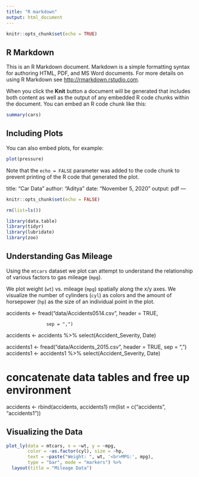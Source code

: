 ---
title: "R markdown"
output: html_document
---

```{r setup, include=FALSE}
knitr::opts_chunk$set(echo = TRUE)
```

## R Markdown

This is an R Markdown document. Markdown is a simple formatting syntax for authoring HTML, PDF, and MS Word documents. For more details on using R Markdown see <http://rmarkdown.rstudio.com>.

When you click the **Knit** button a document will be generated that includes both content as well as the output of any embedded R code chunks within the document. You can embed an R code chunk like this:

```{r cars}
summary(cars)
```

## Including Plots

You can also embed plots, for example:

```{r pressure, echo=FALSE}
plot(pressure)
```

Note that the `echo = FALSE` parameter was added to the code chunk to prevent printing of the R code that generated the plot.

  title: "Car Data"
author: "Aditya"
date: "November 5, 2020"
output: pdf
---
  
  ```{r setup, include=FALSE}
knitr::opts_chunk$set(echo = FALSE)
```
```{r}
rm(list=ls())

library(data.table)
library(tidyr)
library(lubridate)
library(zoo)
```
## Understanding Gas Mileage

Using the `mtcars` dataset we plot can attempt to understand the relationship
of various factors to gas mileage (`mpg`).

We plot weight (`wt`) vs. mileage (`mpg`) spatially along the x/y axes. We 
visualize the number of cylinders (`cyl`) as colors and the amount of
horsepower (`hp`) as the size of an individual point in the plot.

accidents <- fread("data/Accidents0514.csv", header = TRUE, 
                   
                   sep = ",")
accidents <- accidents %>%
  select(Accident_Severity, Date)

accidents1 <- fread("data/Accidents_2015.csv", header = TRUE, 
                    sep = ",")
accidents1 <- accidents1 %>%
  select(Accident_Severity, Date)

# concatenate data tables and free up environment
accidents <- rbind(accidents, accidents1)
rm(list = c("accidents", "accidents1"))

## Visualizing the Data

```{r plot, echo=FALSE}
plot_ly(data = mtcars, x = ~wt, y = ~mpg, 
        color = ~as.factor(cyl), size = ~hp,
        text = ~paste("Weight: ", wt, '<br>MPG:', mpg),
        type = "bar", mode = "markers") %>%
  layout(title = "Mileage Data")
```


